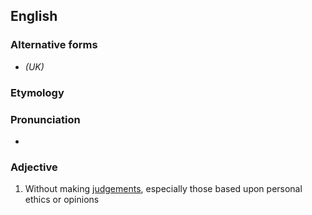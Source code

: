 ==English==

===Alternative forms===
* {{l|en|non-judgemental}} ''(UK)''

===Etymology===
{{prefix|en|non|judgmental}}

===Pronunciation===
* {{rhymes|en|ɛntəl}}

===Adjective===
{{en-adj}}

# Without making [[judgement]]s, especially those based upon personal ethics or opinions
